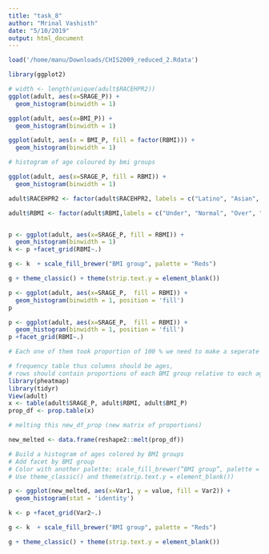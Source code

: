 ```yaml
---
title: "task_8"
author: "Mrinal Vashisth"
date: "5/10/2019"
output: html_document
---
```


```r

load('/home/manu/Downloads/CHIS2009_reduced_2.Rdata')

library(ggplot2)

# width <- length(unique(adult$RACEHPR2))
ggplot(adult, aes(x=SRAGE_P)) +
  geom_histogram(binwidth = 1) 

ggplot(adult, aes(x=BMI_P)) +
  geom_histogram(binwidth = 1) 

ggplot(adult, aes(x = BMI_P, fill = factor(RBMI))) +
  geom_histogram(binwidth = 1) 

# histogram of age coloured by bmi groups

ggplot(adult, aes(x=SRAGE_P, fill = RBMI)) +
  geom_histogram(binwidth = 1) 

```

```r

adult$RACEHPR2 <- factor(adult$RACEHPR2, labels = c("Latino", "Asian", "African American", "White"))

adult$RBMI <- factor(adult$RBMI,labels = c("Under", "Normal", "Over", "Obese"))


p <- ggplot(adult, aes(x=SRAGE_P, fill = RBMI)) +
  geom_histogram(binwidth = 1) 
k <- p +facet_grid(RBMI~.) 

g <- k  + scale_fill_brewer("BMI group", palette = "Reds")

g + theme_classic() + theme(strip.text.y = element_blank())


```

```r

p <- ggplot(adult, aes(x=SRAGE_P,  fill = RBMI)) +
  geom_histogram(binwidth = 1, position = 'fill') 
p

```

```r

p <- ggplot(adult, aes(x=SRAGE_P,  fill = RBMI)) +
  geom_histogram(binwidth = 1, position = 'fill') 
p +facet_grid(RBMI~.) 

# Each one of them took proportion of 100 % we need to make a seperate table and store the values of proportions in order to visualise this data as a proportional facet grid.
```

```r
# frequency table thus columns should be ages,
# rows should contain proportions of each BMI group relative to each age
library(pheatmap)
library(tidyr)
View(adult)
x <- table(adult$SRAGE_P, adult$RBMI, adult$BMI_P)
prop_df <- prop.table(x)

# melting this new_df_prop (new matrix of proportions)

new_melted <- data.frame(reshape2::melt(prop_df))

# Build a histogram of ages colored by BMI groups
# Add facet by BMI group
# Color with another palette: scale_fill_brewer(“BMI group”, palette = “Reds”)
# Use theme_classic() and theme(strip.text.y = element_blank())

p <- ggplot(new_melted, aes(x=Var1, y = value, fill = Var2)) +
  geom_histogram(stat = 'identity') 

k <- p +facet_grid(Var2~.)

g <- k  + scale_fill_brewer("BMI group", palette = "Reds")

g + theme_classic() + theme(strip.text.y = element_blank())



```

